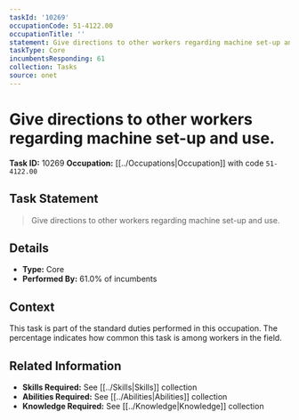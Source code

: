 ```yaml
---
taskId: '10269'
occupationCode: 51-4122.00
occupationTitle: ''
statement: Give directions to other workers regarding machine set-up and use.
taskType: Core
incumbentsResponding: 61
collection: Tasks
source: onet
---
```

# Give directions to other workers regarding machine set-up and use.

**Task ID:** 10269
**Occupation:** [[../Occupations|Occupation]] with code `51-4122.00`

## Task Statement

> Give directions to other workers regarding machine set-up and use.

## Details

- **Type:** Core
- **Performed By:** 61.0% of incumbents

## Context

This task is part of the standard duties performed in this occupation. The percentage indicates how common this task is among workers in the field.

## Related Information

- **Skills Required:** See [[../Skills|Skills]] collection
- **Abilities Required:** See [[../Abilities|Abilities]] collection
- **Knowledge Required:** See [[../Knowledge|Knowledge]] collection
